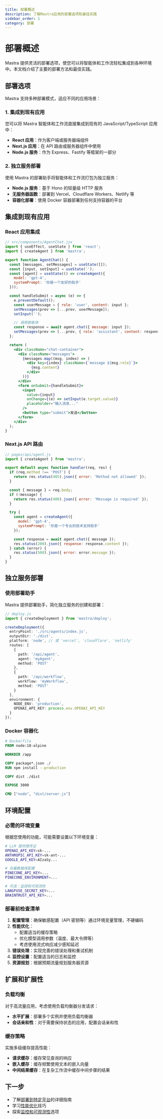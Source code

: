 ```yaml
---
title: 部署概述
description: 了解Mastra应用的部署选项和最佳实践
sidebar_order: 1
category: 部署
---
```


# 部署概述

Mastra 提供灵活的部署选项，使您可以将智能体和工作流轻松集成到各种环境中。本文档介绍了主要的部署方法和最佳实践。

## 部署选项

Mastra 支持多种部署模式，适应不同的应用场景：

### 1. 集成到现有应用

您可以将 Mastra 智能体和工作流直接集成到现有的 JavaScript/TypeScript 应用中：

- **React 应用**：作为客户端或服务器端组件
- **Next.js 应用**：在 API 路由或服务器组件中使用
- **Node.js 服务**：作为 Express、Fastify 等框架的一部分

### 2. 独立服务部署

使用 Mastra 的部署助手将智能体和工作流打包为独立服务：

- **Node.js 服务**：基于 Hono 的轻量级 HTTP 服务
- **无服务器函数**：部署到 Vercel、Cloudflare Workers、Netlify 等
- **容器化部署**：使用 Docker 容器部署到任何支持容器的平台

## 集成到现有应用

### React 应用集成

```jsx
// src/components/AgentChat.jsx
import { useEffect, useState } from 'react';
import { createAgent } from 'mastra';

export function AgentChat() {
  const [messages, setMessages] = useState([]);
  const [input, setInput] = useState('');
  const [agent] = useState(() => createAgent({
    model: 'gpt-4',
    systemPrompt: '你是一个友好的助手'
  }));

  const handleSubmit = async (e) => {
    e.preventDefault();
    const userMessage = { role: 'user', content: input };
    setMessages(prev => [...prev, userMessage]);
    setInput('');

    // 调用智能体
    const response = await agent.chat({ message: input });
    setMessages(prev => [...prev, { role: 'assistant', content: response.content }]);
  };

  return (
    <div className="chat-container">
      <div className="messages">
        {messages.map((msg, index) => (
          <div key={index} className={`message ${msg.role}`}>
            {msg.content}
          </div>
        ))}
      </div>
      <form onSubmit={handleSubmit}>
        <input
          value={input}
          onChange={(e) => setInput(e.target.value)}
          placeholder="输入消息..."
        />
        <button type="submit">发送</button>
      </form>
    </div>
  );
}
```

### Next.js API 路由

```javascript
// pages/api/agent.js
import { createAgent } from 'mastra';

export default async function handler(req, res) {
  if (req.method !== 'POST') {
    return res.status(405).json({ error: 'Method not allowed' });
  }

  const { message } = req.body;
  if (!message) {
    return res.status(400).json({ error: 'Message is required' });
  }

  try {
    const agent = createAgent({
      model: 'gpt-4',
      systemPrompt: '你是一个专业的技术支持助手'
    });

    const response = await agent.chat({ message });
    res.status(200).json({ response: response.content });
  } catch (error) {
    res.status(500).json({ error: error.message });
  }
}
```

## 独立服务部署

### 使用部署助手

Mastra 提供部署助手，简化独立服务的创建和部署：

```typescript
// deploy.js
import { createDeployment } from 'mastra/deploy';

createDeployment({
  entryPoint: './src/agents/index.js',
  outputDir: './dist',
  platform: 'node', // 或 'vercel', 'cloudflare', 'netlify'
  routes: [
    {
      path: '/api/agent',
      agent: 'myAgent',
      method: 'POST'
    },
    {
      path: '/api/workflow',
      workflow: 'myWorkflow',
      method: 'POST'
    }
  ],
  environment: {
    NODE_ENV: 'production',
    OPENAI_API_KEY: process.env.OPENAI_API_KEY
  }
});
```

### Docker 容器化

```dockerfile
# Dockerfile
FROM node:18-alpine

WORKDIR /app

COPY package*.json ./
RUN npm install --production

COPY dist ./dist

EXPOSE 3000

CMD ["node", "dist/server.js"]
```

## 环境配置

### 必需的环境变量

根据您使用的功能，可能需要设置以下环境变量：

```bash
# LLM 提供商凭证
OPENAI_API_KEY=sk-...
ANTHROPIC_API_KEY=sk-ant-...
GOOGLE_API_KEY=AIzaSy...

# 向量数据库配置
PINECONE_API_KEY=...
PINECONE_ENVIRONMENT=...

# 可选：监控和可观测性
LANGFUSE_SECRET_KEY=...
BRAINTRUST_API_KEY=...
```

### 部署前检查清单

1. **配置管理**：确保敏感配置（API 密钥等）通过环境变量管理，不硬编码
2. **性能优化**：
   - 配置适当的缓存策略
   - 优化模型调用参数（温度、最大令牌等）
   - 考虑使用流式响应减少感知延迟
3. **错误处理**：实现完善的错误处理和重试机制
4. **监控设置**：配置适当的日志和监控
5. **资源规划**：根据预期流量规划服务器资源

## 扩展和扩展性

### 负载均衡

对于高流量应用，考虑使用负载均衡器分发请求：

- **水平扩展**：部署多个实例并使用负载均衡器
- **会话亲和性**：对于需要保持状态的应用，配置会话亲和性

### 缓存策略

实施多级缓存提高性能：

- **请求缓存**：缓存常见查询的响应
- **嵌入缓存**：缓存频繁使用文本的嵌入向量
- **中间结果缓存**：在复杂工作流中缓存中间步骤的结果

## 下一步

- 了解[部署到特定平台](./platform-specific.mdx)的详细指南
- 学习[性能优化](./performance-optimization.mdx)技巧
- 探索[监控和可观测性](./monitoring.mdx)选项